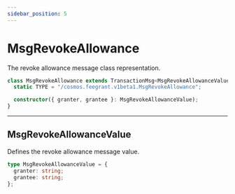 ```yaml
---
sidebar_position: 5
---
```


# MsgRevokeAllowance

The revoke allowance message class representation.

```ts
class MsgRevokeAllowance extends TransactionMsg<MsgRevokeAllowanceValue> {
  static TYPE = "/cosmos.feegrant.v1beta1.MsgRevokeAllowance";

  constructor({ granter, grantee }: MsgRevokeAllowanceValue);
}
```

---

## MsgRevokeAllowanceValue

Defines the revoke allowance message value.

```ts
type MsgRevokeAllowanceValue = {
  granter: string;
  grantee: string;
};
```
